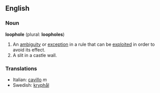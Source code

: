 ==English==

===Noun===
'''loophole''' (plural: '''loopholes''')

# An [[ambiguity]] or [[exception]] in a rule that can be [[exploit]]ed in order to avoid its effect.
# A slit in a castle wall.

===Translations===
*Italian: [[cavillo]] ''m''
*Swedish: [[kryphål]]